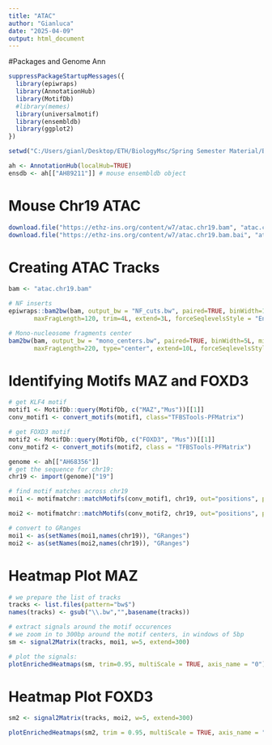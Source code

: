 ---
title: "ATAC"
author: "Gianluca"
date: "2025-04-09"
output: html_document
---
#Packages and Genome Ann
```{r setup}
suppressPackageStartupMessages({
  library(epiwraps)
  library(AnnotationHub)
  library(MotifDb)
  #library(memes)
  library(universalmotif)
  library(ensembldb)
  library(ggplot2)
})

setwd("C:/Users/gianl/Desktop/ETH/BiologyMsc/Spring Semester Material/BARGE/Assignments/week7")

ah <- AnnotationHub(localHub=TRUE)
ensdb <- ah[["AH89211"]] # mouse ensembldb object
```

# Mouse Chr19 ATAC
```{r data}
download.file("https://ethz-ins.org/content/w7/atac.chr19.bam", "atac.chr19.bam", mode="wb")
download.file("https://ethz-ins.org/content/w7/atac.chr19.bam.bai", "atac.chr19.bam.bai", mode="wb")
```

# Creating ATAC Tracks
```{r tracks}
bam <- "atac.chr19.bam"

# NF inserts
epiwraps::bam2bw(bam, output_bw = "NF_cuts.bw", paired=TRUE, binWidth=1L, type="ends", minFragLength=30, 
       maxFragLength=120, trim=4L, extend=3L, forceSeqlevelsStyle = "Ensembl")

# Mono-nucleosome fragments center
bam2bw(bam, output_bw = "mono_centers.bw", paired=TRUE, binWidth=5L, minFragLength=140, trim=4L,
       maxFragLength=220, type="center", extend=10L, forceSeqlevelsStyle = "Ensembl")
```
# Identifying Motifs MAZ and FOXD3
```{r motifs}
# get KLF4 motif
motif1 <- MotifDb::query(MotifDb, c("MAZ","Mus"))[[1]]
conv_motif1 <- convert_motifs(motif1, class="TFBSTools-PFMatrix")

# get FOXD3 motif
motif2 <- MotifDb::query(MotifDb, c("FOXD3", "Mus"))[[1]]
conv_motif2 <- convert_motifs(motif2, class = "TFBSTools-PFMatrix")

genome <- ah[["AH68356"]]
# get the sequence for chr19:
chr19 <- import(genome)["19"]

# find motif matches across chr19
moi1 <- motifmatchr::matchMotifs(conv_motif1, chr19, out="positions", p.cutoff=1e-5)[[1]]

moi2 <- motifmatchr::matchMotifs(conv_motif2, chr19, out="positions", p.cutoff=1e-5)[[1]]

# convert to GRanges
moi1 <- as(setNames(moi1,names(chr19)), "GRanges")
moi2 <- as(setNames(moi2,names(chr19)), "GRanges")
```

# Heatmap Plot MAZ
```{r, fig.width=8, fig.height=4}
# we prepare the list of tracks
tracks <- list.files(pattern="bw$")
names(tracks) <- gsub("\\.bw","",basename(tracks))

# extract signals around the motif occurences
# we zoom in to 300bp around the motif centers, in windows of 5bp
sm <- signal2Matrix(tracks, moi1, w=5, extend=300)

# plot the signals:
plotEnrichedHeatmaps(sm, trim=0.95, multiScale = TRUE, axis_name = "0")
```

# Heatmap Plot FOXD3
```{r, fig.width=8, fig.height=4}
sm2 <- signal2Matrix(tracks, moi2, w=5, extend=300)

plotEnrichedHeatmaps(sm2, trim = 0.95, multiScale = TRUE, axis_name = "0")
```